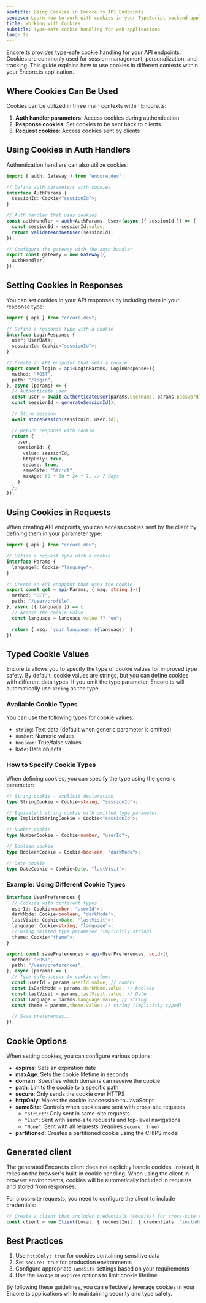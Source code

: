```yaml
---
seotitle: Using Cookies in Encore.ts API Endpoints
seodesc: Learn how to work with cookies in your TypeScript backend applications built with Encore.ts
title: Working with Cookies
subtitle: Type-safe cookie handling for web applications
lang: ts
---
```


Encore.ts provides type-safe cookie handling for your API endpoints. Cookies are commonly used for session management, personalization, and tracking. This guide explains how to use cookies in different contexts within your Encore.ts application.

## Where Cookies Can Be Used

Cookies can be utilized in three main contexts within Encore.ts:

1. **Auth handler parameters**: Access cookies during authentication
2. **Response cookies**: Set cookies to be sent back to clients
3. **Request cookies**: Access cookies sent by clients

## Using Cookies in Auth Handlers

Authentication handlers can also utilize cookies:

```ts
import { auth, Gateway } from "encore.dev";

// Define auth parameters with cookies
interface AuthParams {
  sessionId: Cookie<"sessionId">;
}

// Auth handler that uses cookies
const authHandler = auth<AuthParams, User>(async ({ sessionId }) => {
  const sessionId = sessionId.value;
  return validateAndGetUser(sessionId);
});

// Configure the gateway with the auth handler
export const gateway = new Gateway({
  authHandler,
});
```

## Setting Cookies in Responses

You can set cookies in your API responses by including them in your response type:

```ts
import { api } from "encore.dev";

// Define a response type with a cookie
interface LoginResponse {
  user: UserData;
  sessionId: Cookie<"sessionId">;
}

// Create an API endpoint that sets a cookie
export const login = api<LoginParams, LoginResponse>({
  method: "POST",
  path: "/login",
}, async (params) => {
  // Authenticate user
  const user = await authenticateUser(params.username, params.password);
  const sessionId = generateSessionId();

  // Store session
  await storeSession(sessionId, user.id);

  // Return response with cookie
  return {
    user,
    sessionId: {
      value: sessionId,
      httpOnly: true,
      secure: true,
      sameSite: "Strict",
      maxAge: 60 * 60 * 24 * 7, // 7 days
    }
  };
});
```

## Using Cookies in Requests

When creating API endpoints, you can access cookies sent by the client by defining them in your parameter type:

```ts
import { api } from "encore.dev";

// Define a request type with a cookie
interface Params {
  language?: Cookie<"language">;
}

// Create an API endpoint that uses the cookie
export const get = api<Params, { msg: string }>({
  method: "GET",
  path: "/user/profile",
}, async ({ language }) => {
  // Access the cookie value
  const language = language.value ?? "en";

  return { msg: `your language: ${language}` }
});
```

## Typed Cookie Values

Encore.ts allows you to specify the type of cookie values for improved type safety. By default, cookie values are strings, but you can define cookies with different data types. If you omit the type parameter, Encore.ts will automatically use `string` as the type.

### Available Cookie Types

You can use the following types for cookie values:

- `string`: Text data (default when generic parameter is omitted)
- `number`: Numeric values
- `boolean`: True/false values
- `Date`: Date objects

### How to Specify Cookie Types

When defining cookies, you can specify the type using the generic parameter:

```ts
// String cookie - explicit declaration
type StringCookie = Cookie<string, "sessionId">;

// Equivalent string cookie with omitted type parameter
type ImplicitStringCookie = Cookie<"sessionId">;

// Number cookie
type NumberCookie = Cookie<number, "userId">;

// Boolean cookie
type BooleanCookie = Cookie<boolean, "darkMode">;

// Date cookie
type DateCookie = Cookie<Date, "lastVisit">;
```

### Example: Using Different Cookie Types

```ts
interface UserPreferences {
  // Cookies with different types
  userId: Cookie<number, "userId">;
  darkMode: Cookie<boolean, "darkMode">;
  lastVisit: Cookie<Date, "lastVisit">;
  language: Cookie<string, "language">;
  // Using omitted type parameter (implicitly string)
  theme: Cookie<"theme">;
}

export const savePreferences = api<UserPreferences, void>({
  method: "POST",
  path: "/user/preferences",
}, async (params) => {
  // Type-safe access to cookie values
  const userId = params.userId.value; // number
  const isDarkMode = params.darkMode.value; // boolean
  const lastVisit = params.lastVisit.value; // Date
  const language = params.language.value; // string
  const theme = params.theme.value; // string (implicitly typed)

  // Save preferences...
});
```

## Cookie Options

When setting cookies, you can configure various options:

- **expires**: Sets an expiration date
- **maxAge**: Sets the cookie lifetime in seconds
- **domain**: Specifies which domains can receive the cookie
- **path**: Limits the cookie to a specific path
- **secure**: Only sends the cookie over HTTPS
- **httpOnly**: Makes the cookie inaccessible to JavaScript
- **sameSite**: Controls when cookies are sent with cross-site requests
  - `"Strict"`: Only sent in same-site requests
  - `"Lax"`: Sent with same-site requests and top-level navigations
  - `"None"`: Sent with all requests (requires `secure: true`)
- **partitioned**: Creates a partitioned cookie using the CHIPS model

## Generated client

The generated Encore.ts client does not explicitly handle cookies. Instead, it relies on the browser's built-in cookie handling. When using the client in browser environments, cookies will be automatically included in requests and stored from responses.

For cross-site requests, you need to configure the client to include credentials:

```ts
// Create a client that includes credentials (cookies) for cross-site requests
const client = new Client(Local, { requestInit: { credentials: "include" } });
```

## Best Practices

1. Use `httpOnly: true` for cookies containing sensitive data
2. Set `secure: true` for production environments
3. Configure appropriate `sameSite` settings based on your requirements
4. Use the `maxAge` or `expires` options to limit cookie lifetime

By following these guidelines, you can effectively leverage cookies in your Encore.ts applications while maintaining security and type safety.
